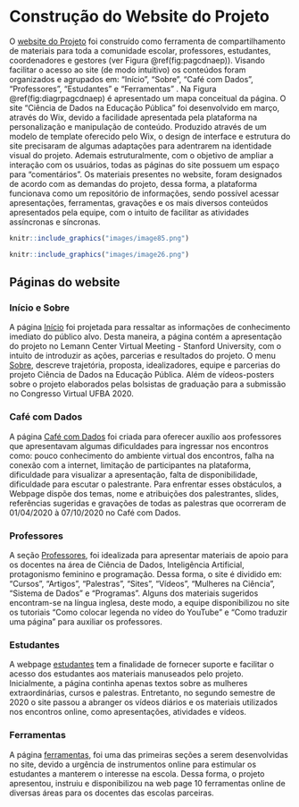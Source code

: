 #  Construção do Website do Projeto

O [website do Projeto](https://cienciadedadosep.wixsite.com/cdep/sobre) foi construído como ferramenta de compartilhamento de materiais para toda a comunidade escolar, professores, estudantes, coordenadores e gestores (ver Figura \@ref(fig:pagcdnaep)). Visando facilitar o acesso ao site (de modo intuitivo) os conteúdos foram organizados e agrupados em: “Início”, “Sobre”, “Café com Dados”, “Professores”, “Estudantes” e “Ferramentas” . Na Figura \@ref(fig:diagrpagcdnaep) é apresentado um mapa conceitual da página.
O site “Ciência de Dados na Educação Pública” foi desenvolvido em março, através do Wix, devido a facilidade apresentada pela plataforma na personalização e manipulação de conteúdo. Produzido através de um modelo de template oferecido pelo Wix, o design de interface e estrutura do site precisaram de algumas adaptações para adentrarem na identidade visual do projeto. Ademais estruturalmente, com o objetivo de ampliar a interação com os usuários, todas as páginas do site possuem um espaço para "comentários".
Os materiais presentes no website, foram designados de acordo com as demandas do projeto, dessa forma, a plataforma funcionava como um repositório de informações, sendo possível acessar apresentações, ferramentas, gravações e os mais diversos conteúdos apresentados pela equipe, com o intuito de facilitar as atividades assíncronas e síncronas. 


```r
knitr::include_graphics("images/image85.png")
```




```r
knitr::include_graphics("images/image26.png")
```



## Páginas do website

### Início e Sobre {-}

A página [Início](https://cienciadedadosep.wixsite.com/cdep) foi projetada para ressaltar as informações de conhecimento imediato do público alvo.  Desta maneira, a página contém a apresentação do projeto no Lemann Center Virtual Meeting - Stanford University, com o intuito de introduzir as ações, parcerias e resultados do projeto. 
O menu [Sobre](https://cienciadedadosep.wixsite.com/cdep/sobre), descreve trajetória, proposta, idealizadores, equipe e parcerias do projeto Ciência de Dados na Educação Pública. Além de vídeos-posters sobre o projeto elaborados pelas bolsistas de graduação para a submissão no Congresso Virtual UFBA 2020.

### Café com Dados {-}

A página [Café com Dados](https://cienciadedadosep.wixsite.com/cafecomdados)  foi criada para oferecer auxílio aos professores que apresentavam algumas dificuldades para ingressar nos encontros como: pouco conhecimento do ambiente virtual dos encontros, falha na conexão com a internet, limitação de participantes na plataforma, dificuldade para visualizar a apresentação, falta de disponibilidade, dificuldade para escutar o palestrante.
Para enfrentar esses obstáculos, a Webpage dispõe dos temas, nome e atribuições dos palestrantes, slides, referências sugeridas e gravações de todas as palestras que ocorreram de 01/04/2020 à 07/10/2020 no Café com Dados.

### Professores {-}

A seção [Professores](https://cienciadedadosep.wixsite.com/professores), foi idealizada para apresentar materiais de apoio para os docentes na área de Ciência de Dados, Inteligência Artificial, protagonismo feminino e programação. Dessa forma, o site é dividido em: “Cursos”, “Artigos”, “Palestras”, “Sites”, “Vídeos”, “Mulheres na Ciência”, “Sistema de Dados” e “Programas”.
Alguns dos materiais sugeridos encontram-se na língua inglesa, deste modo, a equipe disponibilizou no site os tutoriais “Como colocar legenda no vídeo do YouTube” e “Como traduzir uma página” para auxiliar os professores.

### Estudantes {-}

A webpage [estudantes](https://cienciadedadosep.wixsite.com/estudantes) tem a finalidade de fornecer suporte e facilitar o acesso dos estudantes aos materiais manuseados pelo projeto. Inicialmente, a página continha apenas textos sobre as mulheres extraordinárias, cursos e palestras. Entretanto, no segundo semestre de 2020 o site passou a abranger os vídeos diários e os materiais utilizados nos encontros online, como apresentações, atividades e vídeos. 

### Ferramentas {-}

A página [ferramentas](https://cienciadedadosep.wixsite.com/cdep/ferramentas), foi uma das primeiras seções a serem desenvolvidas no site, devido a urgência de instrumentos online para estimular os estudantes a manterem o interesse na escola. Dessa forma, o projeto apresentou, instruiu e disponibilizou na web page 10 ferramentas online de diversas áreas para os docentes das escolas parceiras. 

